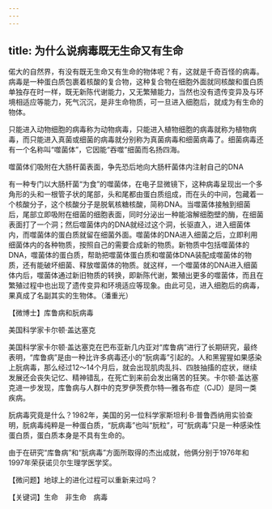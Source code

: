 ```yaml
---
---
---
```

title: 为什么说病毒既无生命又有生命
---




偌大的自然界，有没有既无生命又有生命的物体呢？有，这就是千奇百怪的病毒。病毒是一种蛋白质包裹着核酸的复合物，这种复合物在细胞外面就同核酸和蛋白质单独存在时一样，既无新陈代谢能力，又无繁殖能力，当然也没有遗传变异及与环境相适应等能力，死气沉沉，是非生命物质，可一旦进入细胞后，就成为有生命的物体。

只能进入动物细胞的病毒称为动物病毒，只能进入植物细胞的病毒就称为植物病毒，而只能进入真菌或细菌的病毒就分别称为真菌病毒和细菌病毒了。细菌病毒还有一个名称叫“噬菌体”，它因能“吞噬”细菌而名扬四海。

噬菌体们吸附在大肠杆菌表面，争先恐后地向大肠杆菌体内注射自己的DNA



有一种专门以大肠杆菌“为食”的噬菌体，在电子显微镜下，这种病毒呈现出一个多角形的头和一根管子状的尾部，头和尾都由蛋白质组成，而在头的中间，包藏着一个核酸分子，这个核酸分子是脱氧核糖核酸，简称DNA。当噬菌体接触到细菌后，尾部立即吸附在细菌的细胞表面，同时分泌出一种能溶解细胞壁的酶，在细菌表面打了一个洞；然后噬菌体内的DNA就经过这个洞，长驱直入，进入细菌体内，而噬菌体的蛋白质就留在细菌外面。噬菌体的DNA进入细菌之后，立即利用细菌体内的各种物质，按照自己的需要合成新的物质。新物质中包括噬菌体的DNA，噬菌体的蛋白质，帮助把噬菌体蛋白质和噬菌体DNA装配成噬菌体的物质，还有能破坏细菌、释放噬菌体的物质。就这样，一个噬菌体的DNA进入细菌体内后，噬菌体通过新旧物质的转换，即新陈代谢，繁殖出更多的噬菌体，而且在繁殖过程中也出现了遗传变异和环境适应等现象。由此可见，进入细胞后的病毒，果真成了名副其实的生物体。（潘重光）





【微博士】库鲁病和朊病毒

美国科学家卡尔顿·盖达塞克



美国科学家卡尔顿·盖达塞克在巴布亚新几内亚对“库鲁病”进行了长期研究，最终表明，“库鲁病”是由一种比许多病毒还小的“朊病毒”引起的。人和黑猩猩如果感染上朊病毒，那么经过12～14个月后，就会出现肌肉乱抖、四肢抽搐的症状，继续发展还会丧失记忆、精神错乱，在死亡到来前会发出痛苦的狂笑。卡尔顿·盖达塞克进一步发现，库鲁病与人群中的克罗伊茨费尔特—雅各布症（CJD）是同一类疾病。

朊病毒究竟是什么？1982年，美国的另一位科学家斯坦利·B·普鲁西纳用实验查明，朊病毒纯粹是一种蛋白质，“朊病毒”也叫“朊粒”，可“朊病毒”只是一种感染性蛋白质，蛋白质本身是不具有生命的。

由于在研究“库鲁病”和“朊病毒”方面所取得的杰出成就，他俩分别于1976年和1997年荣获诺贝尔生理学医学奖。

【微问题】地球上的进化过程可以重新来过吗？

【关键词】生命　非生命　病毒